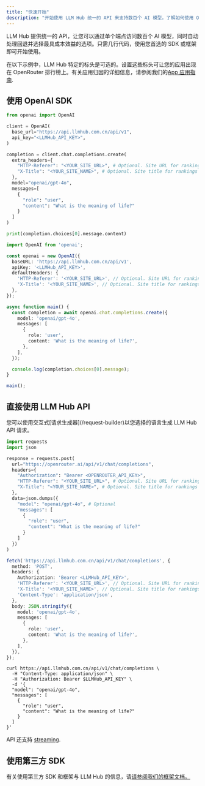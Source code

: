 ```yaml
---
title: "快速开始"
description: "开始使用 LLM Hub 统一的 API 来支持数百个 AI 模型。了解如何使用 OpenAI SDK、直接 API 调用或第三方框架进行集成。"
---
```


LLM Hub 提供统一的 API，让您可以通过单个端点访问数百个 AI 模型，同时自动处理回退并选择最具成本效益的选项。只需几行代码，使用您首选的 SDK 或框架即可开始使用。

在以下示例中，LLM Hub 特定的标头是可选的。设置这些标头可让您的应用出现在 OpenRouter 排行榜上。有关应用归因的详细信息，请参阅我们的[App 应用指南](/docs/features/app-attribution).

## 使用 OpenAI SDK

<CodeGroup>

```python Python
from openai import OpenAI

client = OpenAI(
  base_url="https://api.llmhub.com.cn/api/v1",
  api_key="<LLMHub_API_KEY>",
)

completion = client.chat.completions.create(
  extra_headers={
    "HTTP-Referer": "<YOUR_SITE_URL>", # Optional. Site URL for rankings on openrouter.ai.
    "X-Title": "<YOUR_SITE_NAME>", # Optional. Site title for rankings on openrouter.ai.
  },
  model="openai/gpt-4o",
  messages=[
    {
      "role": "user",
      "content": "What is the meaning of life?"
    }
  ]
)

print(completion.choices[0].message.content)
```


```typescript TypeScript
import OpenAI from 'openai';

const openai = new OpenAI({
  baseURL: 'https://api.llmhub.com.cn/api/v1',
  apiKey: '<LLMHub_API_KEY>',
  defaultHeaders: {
    'HTTP-Referer': '<YOUR_SITE_URL>', // Optional. Site URL for rankings on openrouter.ai.
    'X-Title': '<YOUR_SITE_NAME>', // Optional. Site title for rankings on openrouter.ai.
  },
});

async function main() {
  const completion = await openai.chat.completions.create({
    model: 'openai/gpt-4o',
    messages: [
      {
        role: 'user',
        content: 'What is the meaning of life?',
      },
    ],
  });

  console.log(completion.choices[0].message);
}

main();
```

</CodeGroup>

## 直接使用 LLM Hub API

<Tip>
  您可以使用交互式[请求生成器](/request-builder)以您选择的语言生成 LLM Hub API 请求。
</Tip>

<CodeGroup>

```python Python
import requests
import json

response = requests.post(
  url="https://openrouter.ai/api/v1/chat/completions",
  headers={
    "Authorization": "Bearer <OPENROUTER_API_KEY>",
    "HTTP-Referer": "<YOUR_SITE_URL>", # Optional. Site URL for rankings on openrouter.ai.
    "X-Title": "<YOUR_SITE_NAME>", # Optional. Site title for rankings on openrouter.ai.
  },
  data=json.dumps({
    "model": "openai/gpt-4o", # Optional
    "messages": [
      {
        "role": "user",
        "content": "What is the meaning of life?"
      }
    ]
  })
)
```


```typescript TypeScript
fetch('https://api.llmhub.com.cn/api/v1/chat/completions', {
  method: 'POST',
  headers: {
    Authorization: 'Bearer <LLMHub_API_KEY>',
    'HTTP-Referer': '<YOUR_SITE_URL>', // Optional. Site URL for rankings on openrouter.ai.
    'X-Title': '<YOUR_SITE_NAME>', // Optional. Site title for rankings on openrouter.ai.
    'Content-Type': 'application/json',
  },
  body: JSON.stringify({
    model: 'openai/gpt-4o',
    messages: [
      {
        role: 'user',
        content: 'What is the meaning of life?',
      },
    ],
  }),
});
```


```shell Shell
curl https://api.llmhub.com.cn/api/v1/chat/completions \
  -H "Content-Type: application/json" \
  -H "Authorization: Bearer $LLMHub_API_KEY" \
  -d '{
  "model": "openai/gpt-4o",
  "messages": [
    {
      "role": "user",
      "content": "What is the meaning of life?"
    }
  ]
}'
```

</CodeGroup>

API 还支持 [streaming](/docs/api-reference/streaming).

## 使用第三方 SDK

有关使用第三方 SDK 和框架与 LLM Hub 的信息，请[请参阅我们的框架文档。](/docs/community/frameworks-overview)